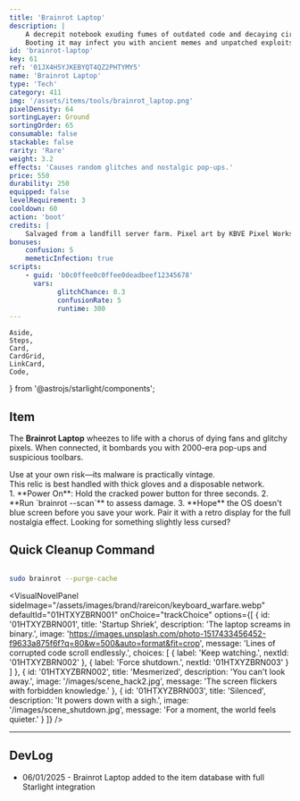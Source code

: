 ```yaml
---
title: 'Brainrot Laptop'
description: |
    A decrepit notebook exuding fumes of outdated code and decaying circuits.
    Booting it may infect you with ancient memes and unpatched exploits.
id: 'brainrot-laptop'
key: 61
ref: '01JX4H5YJKEBYQT4QZ2PHTYMY5'
name: 'Brainrot Laptop'
type: 'Tech'
category: 411
img: '/assets/items/tools/brainrot_laptop.png'
pixelDensity: 64
sortingLayer: Ground
sortingOrder: 65
consumable: false
stackable: false
rarity: 'Rare'
weight: 3.2
effects: 'Causes random glitches and nostalgic pop-ups.'
price: 550
durability: 250
equipped: false
levelRequirement: 3
cooldown: 60
action: 'boot'
credits: |
    Salvaged from a landfill server farm. Pixel art by KBVE Pixel Workshop.
bonuses:
    confusion: 5
    memeticInfection: true
scripts:
    - guid: 'b0c0ffee0c0ffee0deadbeef12345678'
      vars:
            glitchChance: 0.3
            confusionRate: 5
            runtime: 300
---
```


    Aside,
    Steps,
    Card,
    CardGrid,
    LinkCard,
    Code,
} from '@astrojs/starlight/components';

## Item

The **Brainrot Laptop** wheezes to life with a chorus of dying fans and glitchy pixels.
When connected, it bombards you with 2000-era pop-ups and suspicious toolbars.

<Aside type="caution">Use at your own risk—its malware is practically vintage.</Aside>

<ItemDBPanel data={frontmatter} />

<Aside>
This relic is best handled with thick gloves and a disposable network.
</Aside>

<Steps>
1. **Power On**: Hold the cracked power button for three seconds.
2. **Run `brainrot --scan`** to assess damage.
3. **Hope** the OS doesn't blue screen before you save your work.
</Steps>

<CardGrid>
  <Card title="Retro CRT Monitor" icon="monitor">
    Pair it with a retro display for the full nostalgia effect.
    <LinkCard title="View Monitor" href="/itemdb/retro-crt-monitor/" />
  </Card>
  <Card title="Propagandist Laptop" icon="terminal">
    Looking for something slightly less cursed?
    <LinkCard title="Compare" href="/itemdb/propagandist-laptop/" />
  </Card>
</CardGrid>

## Quick Cleanup Command


```bash

sudo brainrot --purge-cache

```

<VisualNovelPanel
  sideImage="/assets/images/brand/rareicon/keyboard_warfare.webp"
  defaultId="01HTXYZBRN001"
  onChoice="trackChoice"
  options={[
    {
      id: '01HTXYZBRN001',
      title: 'Startup Shriek',
      description: 'The laptop screams in binary.',
      image: 'https://images.unsplash.com/photo-1517433456452-f9633a875f6f?q=80&w=500&auto=format&fit=crop',
      message: 'Lines of corrupted code scroll endlessly.',
      choices: [
        { label: 'Keep watching.', nextId: '01HTXYZBRN002' },
        { label: 'Force shutdown.', nextId: '01HTXYZBRN003' }
      ]
    },
    {
      id: '01HTXYZBRN002',
      title: 'Mesmerized',
      description: 'You can\'t look away.',
      image: '/images/scene_hack2.jpg',
      message: 'The screen flickers with forbidden knowledge.'
    },
    {
      id: '01HTXYZBRN003',
      title: 'Silenced',
      description: 'It powers down with a sigh.',
      image: '/images/scene_shutdown.jpg',
      message: 'For a moment, the world feels quieter.'
    }
  ]}
/>

---

## DevLog

- 06/01/2025 - Brainrot Laptop added to the item database with full Starlight integration
